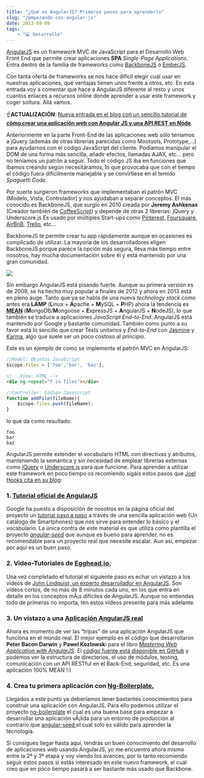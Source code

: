 ```yaml
---
title: "¿Qué es AngularJS? Primeros pasos para aprenderlo"
slug: "/empezando-con-angular-js"
date: 2013-09-09
tags:
    - "💻 Desarrollo"
---
```

[AngularJS](http://angularjs.org) es un framework MVC de JavaScript para el Desarrollo Web Front End que permite crear aplicaciones <b>SPA</b> <i>Single-Page Applications</i>. Entra dentro de la familia de frameworks como <a href="http://backbonejs.org">BackboneJS</a> o <a href="http://backbonejs.org">EmberJS</a>.

Con tanta oferta de frameworks se nos hace difícil elegir cuál usar en nuestras aplicaciones, qué ventajas tienen unos frente a otros, etc. En esta entrada voy a comentar que hace a AngularJS diferente al resto y unos cuantos enlaces a recursos online donde aprender a usar este framework y coger soltura. Allá vamos.

☝️**ACTUALIZACIÓN**: [Nueva entrada en el blog con un sencillo tutorial de **cómo crear una aplicación web con Angular JS y una API REST en Node**](/tutorial-ejemplo-de-aplicacion-web-con-angular-js-y-api-rest-con-node/).

Anteriormente en la parte Front-End de las aplicaciones web sólo teníamos a jQuery (además de otras librerías parecidas como Mootools, Prototype,…) para ayudarnos con el código JavaScript del cliente. Podíamos manipular el DOM de una forma más sencilla, añadir efectos, llamadas AJAX, etc… pero no teníamos un patrón a seguir. Todo el código JS iba en funciones que íbamos creando según necesitáramos, lo que provocaba que con el tiempo el código fuera difícilmente manejable y se convirtiese en el temido *Spaguetti Code*. 

Por suerte surgieron frameworks que implementaban el patrón MVC (Modelo, Vista, Controlador) y nos ayudaban a separar conceptos. El más conocido es BackboneJS, que surgió en 2010 creada por **Jeremy Ashkenas** (Creador también de [CoffeeScript](http://coffeescript.org)) y depende de otras 2 librerías: jQuery y Underscore.js Es usado por múltiples Start-ups como [Pinterest](http://pinterest.com), [Foursquare](http://foursquare.com), [AirBnB](http://airbnb.com), [Trello](http://trello.com), etc…

BackboneJS te permite crear tu app rápidamente aunque en ocasiones es complicado de utilizar. La mayoría de los desarrolladores eligen BackboneJS porque parece la opción más segura, lleva más tiempo entre nosotros, hay mucha documentación sobre él y está mantenido por una gran comunidad.

![](https://carlosazaustre.es/blog/content/images/2015/02/square_odd9l7.png)

Sin embargo AngularJS está pisando fuerte. Aunque su primera versión es de 2009, se ha hecho muy popular a finales de 2012 y ahora en 2013 está en pleno auge. Tanto que ya se habla de una nueva *technology stack* como antes era **LAMP** (**L**inux + **A**pache + **M**ySQL + **P**HP) ahora la tendencia es **[MEAN](http://www.mean.io/)** (**M**ongoDB/**M**ongoose + **E**xpressJS + **A**ngularJS + **N**odeJS), lo que también se traduce a aplicaciones *JavaScript End-to-End*. AngularJS está mantenido por Google y bastante comunidad. También como punto a su favor está lo sencillo que crear Tests unitarios y *End-to-End* con [Jasmine](http://pivotal.github.io/jasmine/) y [Karma](http://karma-runner.github.io/0.10/index.html), algo que suele ser un poco costoso al principio.

Este es un ejemplo de como se implementa el patrón MVC en AngularJS:

```javascript
//Model: Objetos JavaScript
$scope.files = ['foo','bar', 'baz'];
```

```html
<!-- View: HTML -->
<div ng-repeat="f in files"></div>
```

```javascript
//Controller: Código Javascript
function addFile(fileName){
    $scope.files.push(fileName);
}
```
lo que da como resultado:

```shell
foo
bar
baz
```

AngularJS permite extender el vocabulario HTML con directivas y atributos, manteniendo la semántica y sin necesidad de emplear librerías externas como [jQuery](http://jquery.com) o [Underscore.js](http://underscorejs.org) para que funcione. Para aprender a utilizar este framework en poco tiempo os recomiendo sigáis estos pasos que [Joel Hooks cita en su blog](http://joelhooks.com/blog/2013/08/03/learn-angularjs-in-a-weekend/):

### 1. [Tutorial oficial de AngularJS](http://docs.angularjs.org/tutorial)

Google ha puesto a disposición de nosotros en la página oficial del proyecto un [tutorial paso a paso](http://docs.angularjs.org/tutorial) a través de una sencilla aplicación web (Un catálogo de Smartphones) que nos sirve para entender lo básico y el vocabulario. La única contra de este material es que utiliza como plantilla el proyecto *[angular-seed](https://github.com/angular/angular-seed)* que aunque es bueno para aprender, no es recomendable para un proyecto real que necesite escalar. Aun así, empezar por aquí es un buen paso.

### 2. Video-Tutoriales de [Egghead.io.](http://egghead.io)

Una vez completado el tutorial el siguiente paso es echar un vistazo a los videos de [John Lindquist, un experto desarrollador en AngularJS](http://egghead.io). Son vídeos cortos, de no más de 8 minutos cada uno, en los que entra en detalle en los conceptos mÃ¡s difíciles de AngularJS. Aunque no entiendas todo de primeras no importa, ten estos vídeos presente para más adelante.

### 3. Un vistazo a una [Aplicación AngularJS real](https://github.com/angular-app/angular-app)

Ahora es momento de ver las “tripas” de una aplicación AngularJS que funciona en el mundo real. El mejor ejemplo es el código que desarrollaron **Peter Bacon Darwin** y **Pawel Kozlowsk**i para el libro [*Mastering Web Application with AngularJS*](http://www.packtpub.com/angularjs-web-application-development/book). El [código fuente está disponible en GitHub](https://github.com/angular-app/angular-app) y podemos ver la estructura de directorios, el uso de módulos, testing, comunicación con un API RESTful en el Back-End, seguridad, etc. Es una aplicación 100% MEAN !:)

### 4. Crea tu primera aplicación con [Ng-Boilerplate.](https://github.com/joshdmiller/ng-boilerplate)

Llegados a este punto ya deberíamos tener bastantes conocimientos para construir una aplicación con AngularJS. Para ello podemos utilizar el proyecto [ng-boilerplate](https://github.com/joshdmiller/ng-boilerplate) el cual es una buena base para empezar a desarrollar una aplicación vÃ¡lida para un entorno de producción al contrario que [angular-seed ](https://github.com/angular/angular-seed) el cual solo es válido para aprender la tecnología.

Si consigues llegar hasta aquí, tendrás un buen conocimiento del desarrollo de aplicaciones web usando AngularJS, yo me encuentro ahora mismo entre la 2ª y 3ª etapa y voy viendo los avances, por lo tanto recomiendo seguir estos pasos si estás interesado en este nuevo framework, el cuál creo que en poco tiempo pasará a ser bastante más usado que Backbone.